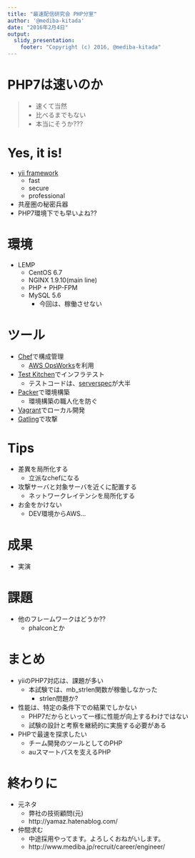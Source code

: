 ```yaml
---
title: "最速配信研究会 PHP分室"
author: '@mediba-kitada'
date: "2016年2月4日"
output:
  slidy_presentation:
    footer: "Copyright (c) 2016, @mediba-kitada"
---
```


# PHP7は速いのか

> - 速くて当然
> - 比べるまでもない
> - 本当にそうか???

# Yes, it is!

- [yii framework](http://www.yiiframework.com/)
    - fast
	- secure
	- professional
- 共産圏の秘密兵器
- PHP7環境下でも早いよね??

# 環境

- LEMP
    - CentOS 6.7
	- NGINX 1.9.10(main line)
	- PHP + PHP-FPM
	- MySQL 5.6
		- 今回は、稼働させない

# ツール

- [Chef](https://www.chef.io/chef/)で構成管理
    - [AWS OpsWorks](https://aws.amazon.com/jp/opsworks/)を利用
- [Test Kitchen](http://kitchen.ci/)でインフラテスト
	- テストコードは、[serverspec](http://serverspec.org/)が大半
- [Packer](https://www.packer.io/)で環境構築
	- 環境構築の職人化を防ぐ
- [Vagrant](https://www.vagrantup.com/)でローカル開発
- [Gatling](http://gatling.io/)で攻撃

# Tips

- 差異を局所化する
	- 立派なchefになる 
- 攻撃サーバと対象サーバを近くに配置する
	- ネットワークレイテンシを局所化する
- お金をかけない
	- DEV環境からAWS...

# 成果

- 実演

# 課題

- 他のフレームワークはどうか??
    - phalconとか

# まとめ

- yiiのPHP7対応は、課題が多い
	- 本試験では、mb_strlen関数が稼働しなかった
		- strlen問題か?
- 性能は、特定の条件下での結果でしかない
	- PHP7だからといって一様に性能が向上するわけではない
	- 試験の設計と考察を継続的に実施する必要がある
- PHPで最速を探求したい
	- チーム開発のツールとしてのPHP
	- auスマートパスを支えるPHP

# 終わりに

- 元ネタ
	- 弊社の技術顧問(元)
	- http://yamaz.hatenablog.com/
- 仲間求む
	- 中途採用やってます。よろしくおねがいします。
	- http://www.mediba.jp/recruit/career/engineer/
